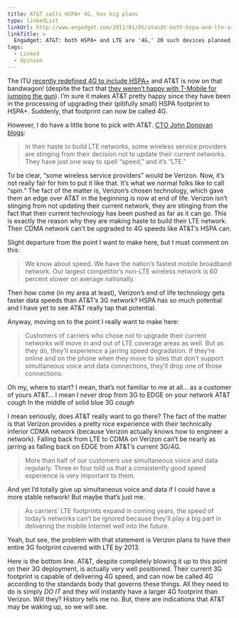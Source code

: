 ```yaml
---
title: AT&T calls HSPA+ 4G, has big plans
type: linkedList
linkUrl: http://www.engadget.com/2011/01/05/atandt-both-hspa-and-lte-are-4g-20-such-devices-planned-for-t
linkTitle: >
  Engadget: AT&T: both HSPA+ and LTE are '4G,' 20 such devices planned for this year
tags:
  - Linked
  - Opinion
---
```


The ITU [recently redefined 4G to include HSPA+](http://www.intomobile.com/2010/12/18/itu-reverses-its-decision-lte-wimax-and-hspa-are-now-4g/) and AT&T is now on that bandwagon! (despite the fact that [they weren’t happy with T-Mobile for jumping the gun](http://www.phonescoop.com/news/item.php?n=6914)). I’m sure it makes AT&T pretty happy since they have been in the processing of upgrading their (pitifully small) HSPA footprint to HSPA+. Suddenly, that footprint can now be called 4G.

However, I do have a little bone to pick with AT&T. [CTO John Donovan blogs](http://www.attinnovationspace.com/2010/12/01/more-than-one-acronym-for-speed/):

> In their haste to build LTE networks, some wireless service providers are stinging from their decision not to update their current networks. They have just one way to spell “speed,” and it’s “LTE.”

To be clear, “some wireless service providers” would be Verizon. Now, it’s not really fair for him to put it like that. It’s what we normal folks like to call “spin.” The fact of the matter is, Verizon’s chosen technology, which gave them an edge over AT&T in the beginning is now at end of life. Verizon isn’t stinging from not updating their current network, they are stinging from the fact that their current technology has been pushed as far as it can go. This is exactly the reason why they are making haste to build their LTE network. Their CDMA network can’t be upgraded to 4G speeds like AT&T’s HSPA can.

Slight departure from the point I want to make here, but I must comment on this:

> We know about speed. We have the nation’s fastest mobile broadband network. Our largest competitor’s non-LTE wireless network is 60 percent slower on average nationally.

Then how come (in my area at least), Verizon’s end of life technology gets faster data speeds than AT&T’s 3G network? HSPA has so much potential and I have yet to see AT&T really tap that potential.

Anyway, moving on to the point I really want to make here:

> Customers of carriers who chose not to upgrade their current networks will move in and out of LTE coverage areas as well. But as they do, they’ll experience a jarring speed degradation. If they’re online and on the phone when they move to sites that don’t support simultaneous voice and data connections, they’ll drop one of those connections.

Oh my, where to start? I mean, that’s not familiar to me at all… as a customer of yours AT&T… I mean I _never_ drop from 3G to EDGE on your network AT&T _cough_ In the middle of solid blue 3G _cough_

I mean seriously, does AT&T really want to go there? The fact of the matter is that Verizon provides a pretty nice experience with their technically inferior CDMA network (because Verizon actually knows how to engineer a network). Falling back from LTE to CDMA on Verizon can’t be nearly as jarring as falling back on EDGE from AT&T’s current 3G/4G.

> More than half of our customers use simultaneous voice and data regularly. Three in four told us that a consistently good speed experience is very important to them.

And yet I’d totally give up simultaneous voice and data if I could have a more stable network! But maybe that’s just me.

> As carriers’ LTE footprints expand in coming years, the speed of today’s networks can’t be ignored because they’ll play a big part in delivering the mobile Internet well into the future.

Yeah, but see, the problem with that statement is Verizon plans to have their entire 3G footprint covered with LTE by 2013.

Here is the bottom line. AT&T, despite completely blowing it up to this point on their 3G deployment, is actually very well positioned. Their current 3G footprint is capable of delivering 4G speed, and can now be called 4G according to the standards body that governs these things. All they need to do is simply _DO IT_ and they will instantly have a larger 4G footprint than Verizon. Will they? History tells me no. But, there are indications that AT&T may be waking up, so we will see.
